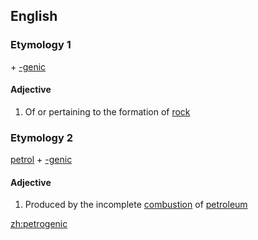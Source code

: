 ==English==

===Etymology 1===
{{etyl|grc|en}} {{term|πέτρος|sc=Grek|tr=petros||rock}} + [[-genic]]

====Adjective====
{{en-adj|-}}

# Of or pertaining to the formation of [[rock]]

===Etymology 2===
[[petrol]] + [[-genic]]

====Adjective====
{{en-adj|-}}

# {{context|of hydrocarbons etc}} Produced by the incomplete [[combustion]] of [[petroleum]]

[[zh:petrogenic]]